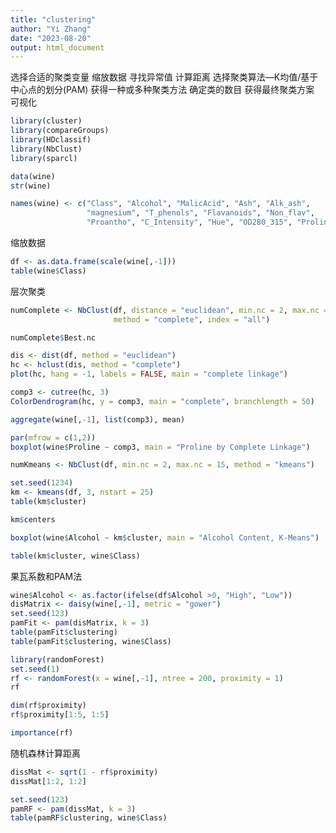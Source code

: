 ```yaml
---
title: "clustering"
author: "Yi Zhang"
date: "2023-08-20"
output: html_document
---
```


选择合适的聚类变量
缩放数据
寻找异常值
计算距离
选择聚类算法---K均值/基于中心点的划分(PAM)
获得一种或多种聚类方法
确定类的数目
获得最终聚类方案
可视化

```r
library(cluster)
library(compareGroups)
library(HDclassif)
library(NbClust)
library(sparcl)
```

```r
data(wine)
str(wine)
```

```r
names(wine) <- c("Class", "Alcohol", "MalicAcid", "Ash", "Alk_ash", 
                 "magnesium", "T_phenols", "Flavanoids", "Non_flav",
                 "Proantho", "C_Intensity", "Hue", "OD280_315", "Proline")
```

缩放数据
```r
df <- as.data.frame(scale(wine[,-1]))
table(wine$Class)
```

层次聚类
```r
numComplete <- NbClust(df, distance = "euclidean", min.nc = 2, max.nc = 6,
                       method = "complete", index = "all")
```

```r
numComplete$Best.nc
```

```r
dis <- dist(df, method = "euclidean")
hc <- hclust(dis, method = "complete")
plot(hc, hang = -1, labels = FALSE, main = "complete linkage")
```

```r
comp3 <- cutree(hc, 3)
ColorDendrogram(hc, y = comp3, main = "complete", branchlength = 50)
```


```r
aggregate(wine[,-1], list(comp3), mean)
```

```r
par(mfrow = c(1,2))
boxplot(wine$Proline ~ comp3, main = "Proline by Complete Linkage")
```

```r
numKmeans <- NbClust(df, min.nc = 2, max.nc = 15, method = "kmeans")
```

```r
set.seed(1234)
km <- kmeans(df, 3, nstart = 25)
table(km$cluster)
```

```r
km$centers
```

```r
boxplot(wine$Alcohol ~ km$cluster, main = "Alcohol Content, K-Means")
```

```r
table(km$cluster, wine$Class)
```

果瓦系数和PAM法
```r
wine$Alcohol <- as.factor(ifelse(df$Alcohol >0, "High", "Low"))
disMatrix <- daisy(wine[,-1], metric = "gower")
set.seed(123)
pamFit <- pam(disMatrix, k = 3)
table(pamFit$clustering)
table(pamFit$clustering, wine$Class)
```

```r
library(randomForest)
set.seed(1)
rf <- randomForest(x = wine[,-1], ntree = 200, proximity = 1)
rf
```

```r
dim(rf$proximity)
rf$proximity[1:5, 1:5]
```

```r
importance(rf)
```

随机森林计算距离
```r
dissMat <- sqrt(1 - rf$proximity)
dissMat[1:2, 1:2]
```

```r
set.seed(123)
pamRF <- pam(dissMat, k = 3)
table(pamRF$clustering, wine$Class)
```

